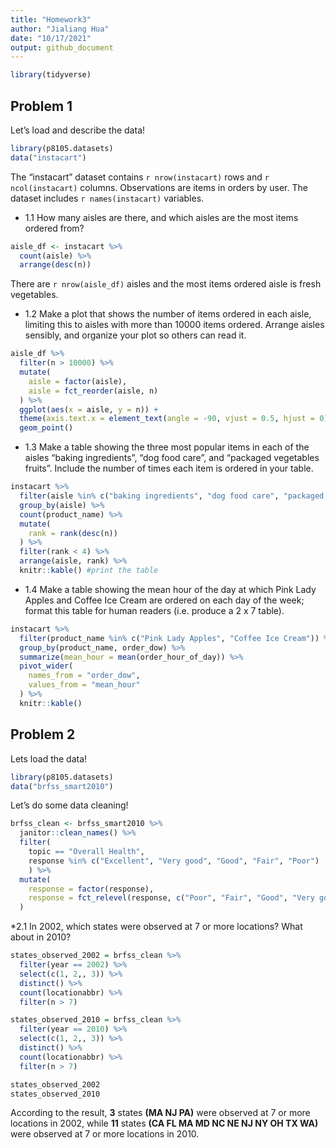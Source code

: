 ```yaml
---
title: "Homework3"
author: "Jialiang Hua"
date: "10/17/2021"
output: github_document
---
```


```r
library(tidyverse)
```


## Problem 1

Let's load and describe the data!

```r
library(p8105.datasets)
data("instacart")
```

The "instacart" dataset contains `r nrow(instacart)` rows and `r ncol(instacart)` columns.
Observations are items in orders by user. The dataset includes `r names(instacart)` variables.

* 1.1 How many aisles are there, and which aisles are the most items ordered from?
```r
aisle_df <- instacart %>% 
  count(aisle) %>% 
  arrange(desc(n))
```

There are `r nrow(aisle_df)` aisles and the most items ordered aisle is fresh vegetables.

* 1.2 Make a plot that shows the number of items ordered in each aisle, limiting this to aisles with more than 10000 items ordered. Arrange aisles sensibly, and organize your plot so others can read it.
```r
aisle_df %>% 
  filter(n > 10000) %>%
  mutate(
    aisle = factor(aisle),
    aisle = fct_reorder(aisle, n)
  ) %>% 
  ggplot(aes(x = aisle, y = n)) +
  theme(axis.text.x = element_text(angle = -90, vjust = 0.5, hjust = 0)) +
  geom_point()
```

* 1.3 Make a table showing the three most popular items in each of the aisles “baking ingredients”, “dog food care”, and “packaged vegetables fruits”. Include the number of times each item is ordered in your table.
```r
instacart %>% 
  filter(aisle %in% c("baking ingredients", "dog food care", "packaged vegetables fruits")) %>% 
  group_by(aisle) %>% 
  count(product_name) %>% 
  mutate(
    rank = rank(desc(n))
  ) %>% 
  filter(rank < 4) %>% 
  arrange(aisle, rank) %>% 
  knitr::kable() #print the table
```

* 1.4 Make a table showing the mean hour of the day at which Pink Lady Apples and Coffee Ice Cream are ordered on each day of the week; format this table for human readers (i.e. produce a 2 x 7 table).
```r
instacart %>% 
  filter(product_name %in% c("Pink Lady Apples", "Coffee Ice Cream")) %>%
  group_by(product_name, order_dow) %>% 
  summarize(mean_hour = mean(order_hour_of_day)) %>% 
  pivot_wider(
    names_from = "order_dow",
    values_from = "mean_hour"
  ) %>%
  knitr::kable() 
```


## Problem 2

Lets load the data!

```r
library(p8105.datasets)
data("brfss_smart2010")
```

Let's do some data cleaning!
```r
brfss_clean <- brfss_smart2010 %>%
  janitor::clean_names() %>% 
  filter(
    topic == "Overall Health", 
    response %in% c("Excellent", "Very good", "Good", "Fair", "Poor")
    ) %>%
  mutate(
    response = factor(response),
    response = fct_relevel(response, c("Poor", "Fair", "Good", "Very good", "Excellent"))
  )
```

*2.1 In 2002, which states were observed at 7 or more locations? What about in 2010?
```r
states_observed_2002 = brfss_clean %>% 
  filter(year == 2002) %>%
  select(c(1, 2,, 3)) %>% 
  distinct() %>% 
  count(locationabbr) %>% 
  filter(n > 7)

states_observed_2010 = brfss_clean %>% 
  filter(year == 2010) %>%
  select(c(1, 2,, 3)) %>% 
  distinct() %>% 
  count(locationabbr) %>% 
  filter(n > 7)

states_observed_2002
states_observed_2010
```

According to the result, **3** states **(MA NJ PA)** were observed at 7 or more locations in 2002, while **11** states **(CA FL MA MD NC NE NJ NY OH TX WA)** were observed at 7 or more locations in 2010.




